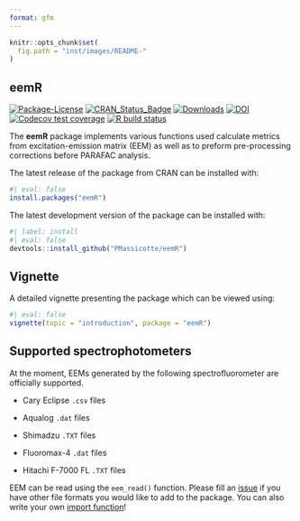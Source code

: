 ```yaml
---
format: gfm
---
```


<!-- README.md is generated from README.Rmd. Please edit that file -->

```r
knitr::opts_chunk$set(
  fig.path = "inst/images/README-"
)
```

## eemR

<!-- badges: start -->

[![Package-License](https://img.shields.io/badge/license-GPL%20%28%3E=%202%29-brightgreen.svg?style=flat)](http://www.gnu.org/licenses/gpl-2.0.html) [![CRAN_Status_Badge](http://www.r-pkg.org/badges/version/eemR)](https://cran.r-project.org/package=eemR) [![Downloads](http://cranlogs.r-pkg.org/badges/eemR?color=brightgreen)](https://www.r-pkg.org:443/pkg/eemR) [![DOI](https://zenodo.org/badge/DOI/10.5281/zenodo.3257526.svg)](https://doi.org/10.5281/zenodo.3257526)
[![Codecov test coverage](https://codecov.io/gh/PMassicotte/eemR/branch/main/graph/badge.svg)](https://app.codecov.io/gh/PMassicotte/eemR?branch=main)
[![R build status](https://github.com/PMassicotte/eemR/workflows/R-CMD-check/badge.svg)](https://github.com/PMassicotte/eemR/actions)

<!-- badges: end -->

The **eemR** package implements various functions used calculate metrics from excitation-emission matrix (EEM) as well as to preform pre-processing corrections before PARAFAC analysis.

The latest release of the package from CRAN can be installed with:

```r
#| eval: false
install.packages("eemR")
```

The latest development version of the package can be installed with:

```r
#| label: install
#| eval: false
devtools::install_github("PMassicotte/eemR")
```

## Vignette

A detailed vignette presenting the package which can be viewed using:

```r
#| eval: false
vignette(topic = "introduction", package = "eemR")
```

## Supported spectrophotometers

At the moment, EEMs generated by the following spectrofluorometer are officially supported.

- Cary Eclipse `.csv` files

- Aqualog `.dat` files

- Shimadzu `.TXT` files

- Fluoromax-4 `.dat` files

- Hitachi F-7000 FL `.TXT` files

EEM can be read using the `eem_read()` function. Please fill an [issue](https://github.com/PMassicotte/eemR/issues) if you have other file formats you would like to add to the package. You can also write your own [import function](http://pmassicotte.github.io/eemR/articles/custom-import-function.html)!

